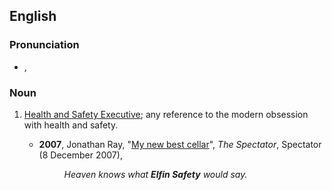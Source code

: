 ==English==

===Pronunciation===
* {{a|UK}} {{IPA|/ɛlˈfɪn ˌseɪf.ti/}}, {{X-SAMPA|/El"fIn %seIf.ti/}}

===Noun===
{{en-noun|-|sg=[[elfin]] [[safety]]}}

# {{British|informal|pejorative}} [[w:Health and Safety Executive|Health and Safety Executive]]; any reference to the modern obsession with health and safety.
#* '''2007''', Jonathan Ray, "[http://www.spectator.co.uk/scoff/388581/my-new-best-cellar.thtml My new best cellar]", ''The Spectator'', Spectator (8 December 2007),
#*: ''Heaven knows what '''Elfin Safety''' would say.''